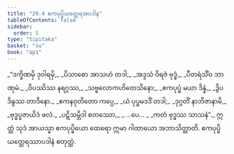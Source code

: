 ```yaml
---
title: "29.4 ဧကပုပ္ဖိယတ္ထေရအပဒါန"
tableOfContents: false
sidebar:
  order: 5
type: "tipitaka"
basket: "su"
book: "ap1"
---
```



<DynamicBreadcrumb />

<Division number="16" book="ap1">

<Paragraph number="3308" type="verses" book="ap1">
_“ဒက္ခိဏမှိ ဒုဝါရမှိ,_  
_ပိသာစော အာသဟံ တဒါ;_  
_အဒ္ဒသံ ဝိရဇံ ဗုဒ္ဓံ,_  
_ပီတရံသိံဝ ဘာဏုမံ._  

</Paragraph>

</Division>
<Division number="17" book="ap1">

<Paragraph number="3309" type="verses" book="ap1">
_ဝိပဿိဿ နရဂ္ဂဿ,_  
_သဗ္ဗလောကဟိတေသိနော;_  
_ဧကပုပ္ဖံ မယာ ဒိန္နံ,_  
_ဒွိပဒိန္ဒဿ တာဒိနော._  

</Paragraph>

</Division>
<Division number="18" book="ap1">

<Paragraph number="3310" type="verses" book="ap1">
_ဧကနဝုတိတော ကပ္ပေ,_  
_ယံ ပုပ္ဖမဒဒိံ တဒါ;_  
_ဒုဂ္ဂတိံ နာဘိဇာနာမိ,_  
_ဗုဒ္ဓပူဇာယိဒံ ဖလံ._  

</Paragraph>

</Division>
<Division number="19" book="ap1">

<Paragraph number="3311" type="verses" book="ap1">
_ပဋိသမ္ဘိဒါ စတဿော,_  
_ …ပေ… _  
_ကတံ ဗုဒ္ဓဿ သာသနံ”._  

</Paragraph>

<Paragraph number="3312" book="ap1">
ဣတ္ထံ သုဒံ အာယသ္မာ ဧကပုပ္ဖိယော ထေရော ဣမာ ဂါထာယော အဘာသိတ္ထာတိ.

</Paragraph>
</Division>

<Paragraph number="3313" type="center" book="ap1">
ဧကပုပ္ဖိယတ္ထေရဿာပဒါနံ စတုတ္ထံ.
</Paragraph>